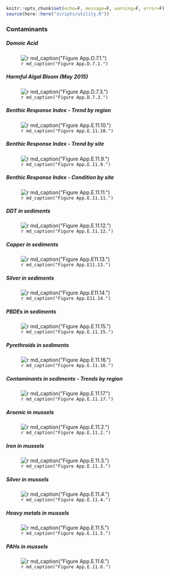 ```r
knitr::opts_chunk$set(echo=F, message=F, warning=F, error=F)
source(here::here("scripts/utility.R"))
```

### Contaminants

#### {.tabset}

##### Domoic Acid

![`r md_caption("Figure App.D.7.1.")`](../img/cinms_cr/App.D.7.1_DA levels in crustaceans and bivalves in 2012 and 2013_C. Culver CA Sea Grant copy.jpg)

##### Harmful Algal Bloom (May 2015)

![`r md_caption("Figure App.D.7.3.")`](../img/cinms_cr/App.D.7.3_2015 HAB_McCabe et al. 2016.jpg)

##### Benthic Response Index - Trend by region

![`r md_caption("Figure App.E.11.10.")`](../img/cinms_cr/App.E.11.10.jpg)

##### Benthic Response Index - Trend by site

![`r md_caption("Figure App.E.11.9.")`](../img/cinms_cr/App.E.11.9.jpg)

##### Benthic Response Index - Condition by site

![`r md_caption("Figure App.E.11.11.")`](../img/cinms_cr/App.E.11.11.jpg)

##### DDT in sediments

![`r md_caption("Figure App.E.11.12.")`](../img/cinms_cr/App.E.11.12.jpg)

##### Copper in sediments

![`r md_caption("Figure App.E11.13.")`](../img/cinms_cr/App.E.11.13.jpg)

##### Silver in sediments

![`r md_caption("Figure App.E11.14.")`](../img/cinms_cr/App.E.11.14.jpg)

##### PBDEs in sediments

![`r md_caption("Figure App.E.11.15.")`](../img/cinms_cr/App.E.11.15.jpg)

##### Pyrethroids in sediments

![`r md_caption("Figure App.E.11.16.")`](../img/cinms_cr/App.E.11.16.jpg)

##### Contaminants in sediments - Trends by region

![`r md_caption("Figure App.E.11.17.")`](../img/cinms_cr/App.E.11.17.jpg)

##### Arsenic in mussels

![`r md_caption("Figure App.E.11.2.")`](../img/cinms_cr/App.E.11.2.jpg)

##### Iron in mussels

![`r md_caption("Figure App.E.11.3.")`](../img/cinms_cr/App.E.11.3.jpg)

##### Silver in mussels

![`r md_caption("Figure App.E.11.4.")`](../img/cinms_cr/App.E.11.4.jpg)

##### Heavy metals in mussels

![`r md_caption("Figure App.E.11.5.")`](../img/cinms_cr/App.E.11.5.jpg)

##### PAHs in mussels

![`r md_caption("Figure App.E.11.6.")`](../img/cinms_cr/App.E.11.6.jpg)

